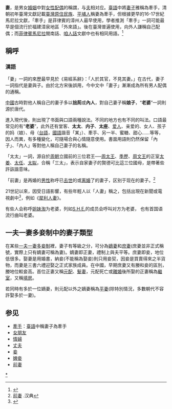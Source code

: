 {{otheruses}}
{{redirect-multi|2|老婆|家後}}
{{親密關係}}

'''妻'''，是男女[[婚姻|婚姻]]中對[[女性|女性]][[配偶|配偶]]的稱謂，与[[夫|夫]]相对应。[[臺語|臺語]]中將[[妻子|妻子]]雅稱為牽手，清朝初年臺灣文獻記載[[臺灣原住民族|臺灣原住民族]]、[[平埔族|平埔人]]稱妻為牽手，但根據更早的16-17世紀馬尼拉文獻，「牽手」是菲律賓的漳州人最早使用，學者推測「牽手」一詞可能最早是個流行於福建漳泉地區「外來語」。後在臺灣普遍使用，向外人謙稱自己配偶；而[[菲律賓|菲律賓]][[馬尼拉|馬尼拉]]閩南話、[[咱人話|咱人話]]文獻中也有相同用語。<ref>{{cite web|title=馬尼拉文獻中的「牽手」|author=翁佳音|url=http://ihc.apc.gov.tw/Journals.php?pid=612&id=686|publisher=行政院原住民委員會|accessdate=2013-09-29|archive-date=2013-10-02|archive-url=https://web.archive.org/web/20131002165139/http://ihc.apc.gov.tw/Journals.php?pid=612&id=686|dead-url=no}}</ref>

==稱呼==
===漢語===
「妻」一詞的來歷最早見於《易經系辭》：「人於其官，不見其妻。」在古代，妻子一詞指代是妻與子。由於北方宋後誤用，今中文中「妻子」漸漸成為所有男人配偶的通稱。

[[中國|中國]]古時對他人稱自己的妻子多以'''拙荊'''或'''內人'''，對自己妻子稱'''娘子'''，“'''老婆'''”一詞則源於唐代。

進入現代後，則出現了书面與口語兩種說法。不同的地方也有不同的叫法。口語最常见的有“'''老婆'''”，此外还有堂客、'''太太'''、'''内子'''、'''太座'''、[[爱人|爱人]]、亲爱的、女人、孩子的妈（娘）、母（[[台語|台語]]，[[國語|國語]]諧音「某」）、牽手、另一半、蜜糖、甜心……等等，因人而異，有多種變化，可隨場合與心情隨意使用。書面用語則仍然保留「內子」、「內人」等對他人稱自己妻子的名稱。

「太太」一詞，源自於[[周朝|周朝]]立國前的三位君王──[[周太王|周太王]]、[[季歷|季歷]]、[[周文王|周文王]]的正室[[太姜|太姜]]、[[太任|太任]]、[[太姒|太姒]]，合稱「三太」，表示自家妻子的賢德可比這三位國母，是帶著些許詼諧意味。

「前妻」是再婚的[[男性|男性]]称呼已[[去世|去世]]的或[[离婚|离婚]]了的妻子，区别于现在的妻子。<ref>[https://www.zdic.net/hans/前妻 前妻] {{Wayback|url=https://www.zdic.net/hans/%E5%89%8D%E5%A6%BB |date=20190828124137 }}.汉典</ref>

21世記以來，因受日語影響，有些年輕人以「人妻」稱之，包括出現在新聞或電視劇中<ref>{{cite news|url=http://ent.sina.com.cn/v/m/2007-12-02/14151816415.shtml|title=存档副本|accessdate=2020-12-30|archive-date=2021-01-24|archive-url=https://web.archive.org/web/20210124001915/http://ent.sina.com.cn/v/m/2007-12-02/14151816415.shtml|dead-url=no}}</ref>，例如《[[犀利人妻|犀利人妻]]》。

有些人会称呼[[姐妹淘|姐妹淘]]为老婆，列如[[S.H.E.|S.H.E.]]的成员会呼叫对方为老婆， 也有首国语流行曲叫老婆。

==一夫一妻多妾制中的妻子類型==
{{see also|嫡庶|正妻|平妻|妾|媵}}
在某些[[一夫一妻多妾制|一夫一妻多妾制]]裡，妻子有等級之分，可分為[[嫡妻|嫡妻]]和[[庶妻|庶妻]](庶妻並非正式稱號，實際上只有嫡妻可稱為妻)。嫡妻即正妻，禮制上與夫平等。庶妻即妾，地位低很多。娶妻是用婚書，納妾(不能稱為娶妾)則只用妾契，因妾是買賣得來之半貨物，而妻是三書六禮迎娶之正式家族成員。在中國，早期庶妻又有媵和妾的區別，媵地位較妾高。首位正妻又稱[[元配|元配]]、[[髮妻|髮妻]]，元配死亡或[[離婚|離婚]]後所娶的正妻稱為[[繼室|繼室]]，又稱[[填房|填房]]。

若同時有多於一位嫡妻，則元配以外之嫡妻稱為[[平妻|平妻]](除特別情況，多數朝代不容許娶多於一妻)。

==参见==
* [[牽手|牽手]]：[[臺語|臺語]]中稱妻子為牽手
* [[女朋友|女朋友]]
* [[情婦|情婦]]
* [[丈夫|丈夫]]
* [[妾|妾]]
* [[婢妾|婢妾]]
* [[前妻|前妻]]

{{Authority control}}
[[Category:妻子|*]]
{{親屬關係|state=expanded}}